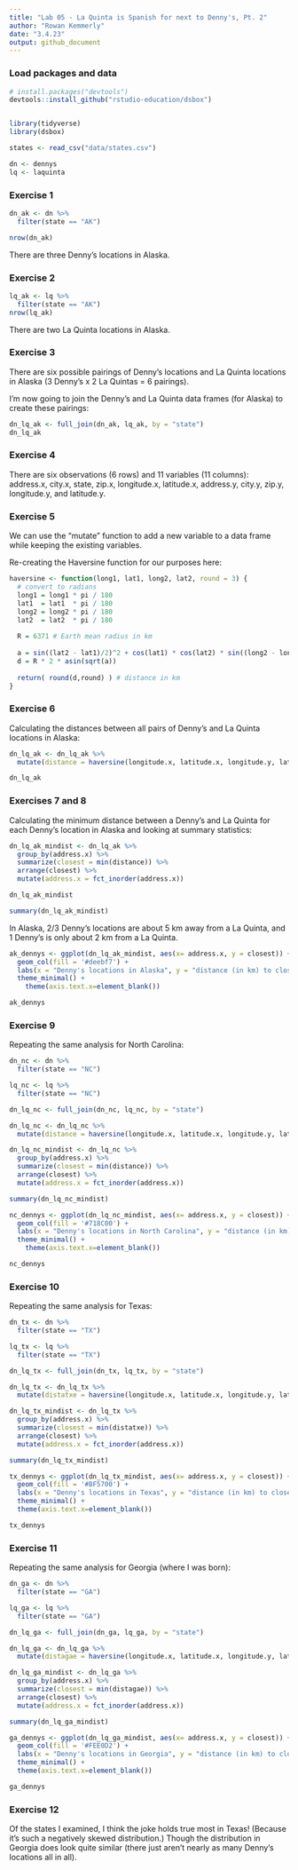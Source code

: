 ```yaml
---
title: "Lab 05 - La Quinta is Spanish for next to Denny's, Pt. 2"
author: "Rowan Kemmerly"
date: "3.4.23"
output: github_document
---
```


### Load packages and data

```r
# install.packages("devtools")
devtools::install_github("rstudio-education/dsbox")


library(tidyverse) 
library(dsbox) 
```

```r
states <- read_csv("data/states.csv")

dn <- dennys
lq <- laquinta
```

### Exercise 1

```r

dn_ak <- dn %>%
  filter(state == "AK")

nrow(dn_ak)

```

There are three Denny's locations in Alaska. 

### Exercise 2

```r

lq_ak <- lq %>%
  filter(state == "AK")
nrow(lq_ak)

```

There are two La Quinta locations in Alaska.

### Exercise 3

There are six possible pairings of Denny's locations and La Quinta locations in Alaska (3 Denny's x 2 La Quintas = 6 pairings). 

I'm now going to join the Denny's and La Quinta data frames (for Alaska) to create these pairings:

```r

dn_lq_ak <- full_join(dn_ak, lq_ak, by = "state")
dn_lq_ak

```

### Exercise 4

There are six observations (6 rows) and 11 variables (11 columns): address.x, city.x, state, zip.x, longitude.x, latitude.x, address.y, city.y, zip.y, longitude.y, and latitude.y.


### Exercise 5

We can use the "mutate" function to add a new variable to a data frame while keeping the existing variables. 

Re-creating the Haversine function for our purposes here:

```r

haversine <- function(long1, lat1, long2, lat2, round = 3) {
  # convert to radians
  long1 = long1 * pi / 180
  lat1  = lat1  * pi / 180
  long2 = long2 * pi / 180
  lat2  = lat2  * pi / 180
  
  R = 6371 # Earth mean radius in km
  
  a = sin((lat2 - lat1)/2)^2 + cos(lat1) * cos(lat2) * sin((long2 - long1)/2)^2
  d = R * 2 * asin(sqrt(a))
  
  return( round(d,round) ) # distance in km
}

```

### Exercise 6

Calculating the distances between all pairs of Denny’s and La Quinta locations in Alaska:

```r

dn_lq_ak <- dn_lq_ak %>%
  mutate(distance = haversine(longitude.x, latitude.x, longitude.y, latitude.y, round = 3))

dn_lq_ak

```

### Exercises 7 and 8

Calculating the minimum distance between a Denny’s and La Quinta for each Denny’s location in Alaska and looking at summary statistics:

```r

dn_lq_ak_mindist <- dn_lq_ak %>%
  group_by(address.x) %>%
  summarize(closest = min(distance)) %>%
  arrange(closest) %>%
  mutate(address.x = fct_inorder(address.x))

dn_lq_ak_mindist

summary(dn_lq_ak_mindist)

```

In Alaska, 2/3 Denny's locations are about 5 km away from a La Quinta, and 1 Denny's is only about 2 km from a La Quinta. 

```r

ak_dennys <- ggplot(dn_lq_ak_mindist, aes(x= address.x, y = closest)) +
  geom_col(fill = '#deebf7') +
  labs(x = "Denny's locations in Alaska", y = "distance (in km) to closest La Quinta", title = "Distance between Denny's and La Quinta locations in Alaska") + 
  theme_minimal() +
    theme(axis.text.x=element_blank())

ak_dennys

```


### Exercise 9

Repeating the same analysis for North Carolina:

```r

dn_nc <- dn %>%
  filter(state == "NC")

lq_nc <- lq %>%
  filter(state == "NC")

dn_lq_nc <- full_join(dn_nc, lq_nc, by = "state")

dn_lq_nc <- dn_lq_nc %>%
  mutate(distance = haversine(longitude.x, latitude.x, longitude.y, latitude.y, round = 3))

dn_lq_nc_mindist <- dn_lq_nc %>%
  group_by(address.x) %>%
  summarize(closest = min(distance)) %>%
  arrange(closest) %>%
  mutate(address.x = fct_inorder(address.x))

summary(dn_lq_nc_mindist)

nc_dennys <- ggplot(dn_lq_nc_mindist, aes(x= address.x, y = closest)) +
  geom_col(fill = '#718C00') +
  labs(x = "Denny's locations in North Carolina", y = "distance (in km) to closest La Quinta", title = "Distance between Denny's and La Quinta locations in North Carolina") +
  theme_minimal() +
    theme(axis.text.x=element_blank())

nc_dennys


```



### Exercise 10

Repeating the same analysis for Texas:
```r

dn_tx <- dn %>%
  filter(state == "TX")

lq_tx <- lq %>%
  filter(state == "TX")

dn_lq_tx <- full_join(dn_tx, lq_tx, by = "state")

dn_lq_tx <- dn_lq_tx %>%
  mutate(distatxe = haversine(longitude.x, latitude.x, longitude.y, latitude.y, round = 3))

dn_lq_tx_mindist <- dn_lq_tx %>%
  group_by(address.x) %>%
  summarize(closest = min(distatxe)) %>%
  arrange(closest) %>%
  mutate(address.x = fct_inorder(address.x))

summary(dn_lq_tx_mindist)

tx_dennys <- ggplot(dn_lq_tx_mindist, aes(x= address.x, y = closest)) +
  geom_col(fill = '#BF5700') +
  labs(x = "Denny's locations in Texas", y = "distance (in km) to closest La Quinta", title = "Distance between Denny's and La Quinta locations in Texas") +
  theme_minimal() +
  theme(axis.text.x=element_blank())

tx_dennys


```




### Exercise 11

Repeating the same analysis for Georgia (where I was born):

```r

dn_ga <- dn %>%
  filter(state == "GA")

lq_ga <- lq %>%
  filter(state == "GA")

dn_lq_ga <- full_join(dn_ga, lq_ga, by = "state")

dn_lq_ga <- dn_lq_ga %>%
  mutate(distagae = haversine(longitude.x, latitude.x, longitude.y, latitude.y, round = 3))

dn_lq_ga_mindist <- dn_lq_ga %>%
  group_by(address.x) %>%
  summarize(closest = min(distagae)) %>%
  arrange(closest) %>%
  mutate(address.x = fct_inorder(address.x))

summary(dn_lq_ga_mindist)

ga_dennys <- ggplot(dn_lq_ga_mindist, aes(x= address.x, y = closest)) +
  geom_col(fill = '#FEE0D2') +
  labs(x = "Denny's locations in Georgia", y = "distance (in km) to closest La Quinta", title = "Distance between Denny's and La Quinta locations in Georgia") +
  theme_minimal() +
  theme(axis.text.x=element_blank())

ga_dennys


```


### Exercise 12

Of the states I examined, I think the joke holds true most in Texas! (Because it's such a negatively skewed distribution.) Though the distribution in Georgia does look quite similar (there just aren't nearly as many Denny's locations all in all).
